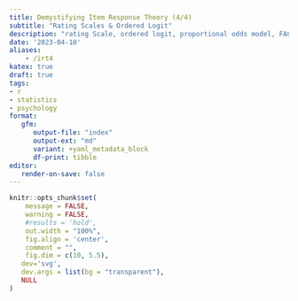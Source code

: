 ```yaml
---
title: Demystifying Item Response Theory (4/4)
subtitle: "Rating Scales & Ordered Logit"
description: "rating Scale, ordered logit, proportional odds model, FACETS model, IRT, Rasch model, GLM"
date: '2023-04-10'
aliases:
    - /irt4
katex: true
draft: true
tags:
- r
- statistics
- psychology
format: 
   gfm:
      output-file: "index"
      output-ext: "md"
      variant: +yaml_metadata_block
      df-print: tibble
editor:
   render-on-save: false
---
```



```r
knitr::opts_chunk$set(
	message = FALSE,
	warning = FALSE,
	#results = 'hold',
	out.width = "100%",
	fig.align = 'center',
	comment = "",
	fig.dim = c(10, 5.5),
   dev='svg',
   dev.args = list(bg = "transparent"),
   NULL
)
```





